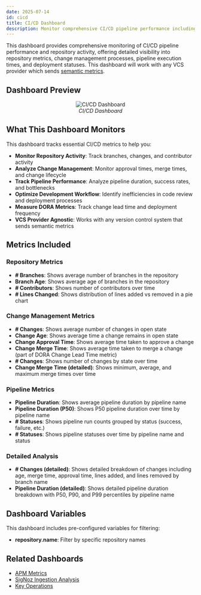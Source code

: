 ```yaml
---
date: 2025-07-14
id: cicd
title: CI/CD Dashboard
description: Monitor comprehensive CI/CD pipeline performance including repository metrics, change management, pipeline duration, and deployment status across any VCS provider with semantic metrics support.
---
```


This dashboard provides comprehensive monitoring of CI/CD pipeline performance and repository activity, offering detailed visibility into repository metrics, change management processes, pipeline execution times, and deployment statuses. This dashboard will work with any VCS provider which sends [semantic metrics](https://opentelemetry.io/docs/specs/semconv/cicd/cicd-metrics/).

## Dashboard Preview

<figure data-zoomable align='center'>
    <img src="/img/docs/dashboards/dashboard-templates/cicd.webp" alt="CI/CD Dashboard"/>
    <figcaption><i>CI/CD Dashboard</i></figcaption>
</figure>

<div className="flex justify-center">
  <DashboardActions 
    dashboardJsonUrl="https://raw.githubusercontent.com/SigNoz/dashboards/refs/heads/main/cicd/cicd.json"
    dashboardName="CI/CD"
  />
</div>

## What This Dashboard Monitors

This dashboard tracks essential CI/CD metrics to help you:

- **Monitor Repository Activity**: Track branches, changes, and contributor activity
- **Analyze Change Management**: Monitor approval times, merge times, and change lifecycle
- **Track Pipeline Performance**: Analyze pipeline duration, success rates, and bottlenecks
- **Optimize Development Workflow**: Identify inefficiencies in code review and deployment processes
- **Measure DORA Metrics**: Track change lead time and deployment frequency
- **VCS Provider Agnostic**: Works with any version control system that sends semantic metrics

## Metrics Included

### Repository Metrics
- **# Branches**: Shows average number of branches in the repository
- **Branch Age**: Shows average age of branches in the repository
- **# Contributors**: Shows number of contributors over time
- **# Lines Changed**: Shows distribution of lines added vs removed in a pie chart

### Change Management Metrics
- **# Changes**: Shows average number of changes in open state
- **Change Age**: Shows average time a change remains in open state
- **Change Approval Time**: Shows average time taken to approve a change
- **Change Merge Time**: Shows average time taken to merge a change (part of DORA Change Lead Time metric)
- **# Changes**: Shows number of changes by state over time
- **Change Merge Time (detailed)**: Shows minimum, average, and maximum merge times over time

### Pipeline Metrics
- **Pipeline Duration**: Shows average pipeline duration by pipeline name
- **Pipeline Duration (P50)**: Shows P50 pipeline duration over time by pipeline name
- **# Statuses**: Shows pipeline run counts grouped by status (success, failure, etc.)
- **# Statuses**: Shows pipeline statuses over time by pipeline name and status

### Detailed Analysis
- **# Changes (detailed)**: Shows detailed breakdown of changes including age, merge time, approval time, lines added, and lines removed by branch name
- **Pipeline Duration (detailed)**: Shows detailed pipeline duration breakdown with P50, P90, and P99 percentiles by pipeline name

## Dashboard Variables

This dashboard includes pre-configured variables for filtering:

- **repository.name**: Filter by specific repository names

## Related Dashboards

- [APM Metrics](/docs/dashboards/dashboard-templates/apm-metrics)
- [SigNoz Ingestion Analysis](/docs/dashboards/dashboard-templates/signoz-ingestion-analysis)
- [Key Operations](/docs/dashboards/dashboard-templates/key-operations)